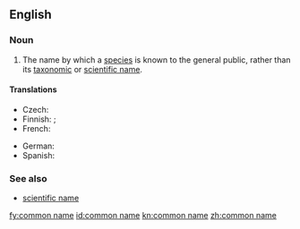 ==English==

===Noun===
{{wikipedia}}
{{en-noun|sg=[[common]] [[name]]}}

# The name by which a [[species]] is known to the general public, rather than its [[taxonomic]] or [[scientific name]].

====Translations====
{{trans-top|a name by which a species is known to the general public}}
* Czech: {{t-|cs|obecné jméno}}
* Finnish: {{t+|fi|yleiskielinen}} {{t+|fi|nimi}}; {{t-|fi|kansanomainen}} {{t+|fi|nimi}}
* French: {{t|fr|nom vernaculaire}}
{{trans-mid}}
* German: {{t|de|Trivialname|m}}
* Spanish: {{t|es|nombre común|m}}
{{trans-bottom}}

===See also===
* [[scientific name]]

[[fy:common name]]
[[id:common name]]
[[kn:common name]]
[[zh:common name]]